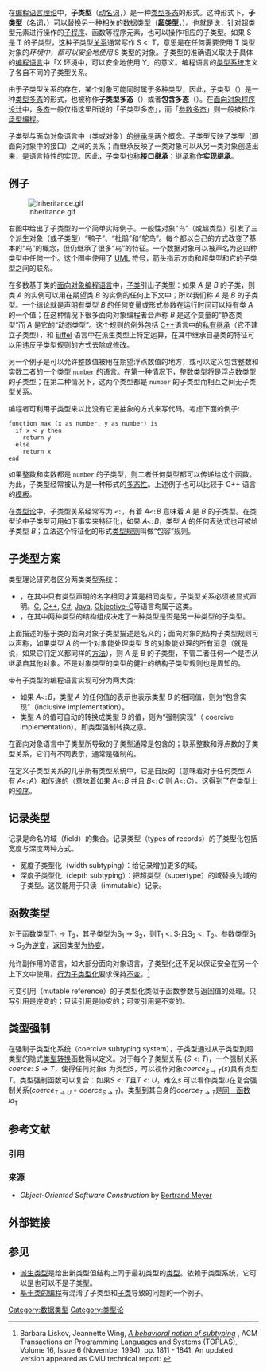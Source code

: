 {{noteTA
|G1 = IT
}}
{{多态}}

在[[编程语言理论|编程语言理论]]中，'''子类型'''（[[动名词|动名词]]，{{lang-en|subtyping}}）是一种[[多态_(计算机科学)|类型多态]]的形式。这种形式下，'''子类型'''（[[名词|名词]]，{{lang-en|subtype}}）可以[[里氏替换原则|替换]]另一种相关的[[数据类型|数据类型]]（'''超类型'''，{{lang-en|supertype}}）。也就是说，针对超类型元素进行操作的[[子程序|子程序]]、函数等程序元素，也可以操作相应的子类型。如果 S 是 T 的子类型，这种子类型[[二元关系|关系]]通常写作 S <: T，意思是在任何需要使用 T 类型对象的''环境中，都可以安全地使用'' S 类型的对象。子类型的准确语义取决于具体的[[编程语言|编程语言]]中「X 环境中，可以安全地使用 Y」的意义。编程语言的[[类型系统|类型系统]]定义了各自不同的子类型关系。

由于子类型关系的存在，某个对象可能同时属于多种类型，因此，子类型（{{lang-en|subtyping}}）是一种[[多态_(计算机科学)|类型多态]]的形式，也被称作'''子类型多态'''（{{lang-en|subtype polymorphism}}）或者'''包含多态'''（{{lang-en|inclusion polymorphism}}）。在[[面向对象程序设计|面向对象程序设计]]中，[[多态|多态]]一般仅指这里所说的「子类型多态」，而「[[参数多态|参数多态]]」则一般被称作[[泛型编程|泛型编程]]。

子类型与面向对象语言中（类或对象）的[[继承_(计算机科学)|继承]]是两个概念。子类型反映了类型（即面向对象中的接口）之间的关系；而继承反映了一类对象可以从另一类对象创造出来，是语言特性的实现。因此，子类型也称'''接口继承'''；继承称作'''实现继承'''。

== 例子 ==
[[File:Inheritance.gif|thumb]]

右图中给出了子类型的一个简单实际例子。一般性对象“鸟”（或超类型）引发了三个派生对象（或子类型）“鸭子”、“杜鹃”和“鸵鸟”。每个都以自己的方式改变了基本的“鸟”的概念，但仍继承了很多“鸟”的特征。一个数据对象可以被声名为这四种类型中任何一个。这个图中使用了 [[UML|UML]] 符号，箭头指示方向和超类型和它的子类型之间的联系。

在多数基于类的[[面向对象编程语言|面向对象编程语言]]中，[[子类|子类]]引出子类型：如果 ''A'' 是 ''B'' 的子类，则类 ''A'' 的实例可以用在期望类 ''B'' 的实例的任何上下文中；所以我们称 ''A'' 是 ''B'' 的子类型。一个结论就是声明有类型 ''B'' 的任何变量或形式参数在运行时间可以持有类 ''A'' 的一个值；在这种情况下很多面向对象编程者会声称 ''B'' 是这个变量的“静态类型”而 ''A'' 是它的“动态类型”。这个规则的例外包括 [[C++|C++]]语言中的[[私有继承|私有继承]]（它不建立子类型），和 [[Eiffel|Eiffel]] 语言中在派生类型上特定运算，在其中继承自基类的特征可以用违反子类型规则的方式去除或修改。

另一个例子是可以允许整数值被用在期望浮点数值的地方，或可以定义包含整数和实数二者的一个类型 <tt>number</tt> 的语言。在第一种情况下，整数类型将是浮点数类型的子类型；在第二种情况下，这两个类型都是 <tt>number</tt> 的子类型而相互之间无子类型关系。

编程者可利用子类型来以比没有它更抽象的方式来写代码。考虑下面的例子:

 function max (x as number, y as number) is
   if x < y then
     return y
   else
     return x
 end

如果整数和实数都是 <code>number</code> 的子类型，则二者任何类型都可以传递给这个函数。为此，子类型经常被认为是一种形式的[[多态性|多态性]]。上述例子也可以比较于 C++ 语言的[[模板_(C++)|模板]]。

在[[类型论|类型论]]中，子类型关系经常写为 <tt><:</tt>，有着 ''A''<tt><:</tt>''B'' 意味着 ''A'' 是 ''B'' 的子类型。在类型论中子类型可用如下事实来特征化，如果 ''A''<tt><:</tt>''B''，类型 ''A'' 的任何表达式也可被给予类型 ''B''；立法这个特征化的形式[[推理规则|类型规则]]叫做“包容”规则。

== 子类型方案 ==
类型理论研究者区分两类类型系统：
*'''{{tsl|en|nominal type system|名义类型系统|名义子类型}}'''，在其中只有类型声明的名字相同才算是相同类型，子类型关系必须被显式声明。[[C语言|C]], [[C++|C++]], [[C♯|C#]], [[Java|Java]], [[Objective-C|Objective-C]]等语言均属于这类。
*'''{{tsl|en|structural type system|结构类型系统|结构子类型}}'''，在其中两种类型的结构组成决定了一种类型是否是另一种类型的子类型。
上面描述的基于类的面向对象子类型描述是名义的；面向对象的结构子类型规则可以声称，如果类型 ''A'' 的一个对象能处理类型 ''B'' 的对象能处理的所有消息（就是说，如果它们定义都同样的[[方法|方法]]），则 ''A'' 是 ''B'' 的子类型，不管二者任何一个是否从继承自其他对象。不是对象类型的类型的健壮的结构子类型规则也是周知的。

带有子类型的编程语言实现可分为两大类: 
*如果 ''A''<tt><:</tt>''B''，类型 ''A'' 的任何值的表示也表示类型 ''B'' 的相同值，则为“包含实现”（inclusive implementation）。
*类型 ''A'' 的值可自动的转换成类型 ''B'' 的值，则为“强制实现”（ coercive implementation）。即类型强制转换之意。
在面向对象语言中子类型所导致的子类型通常是包含的；联系整数和浮点数的子类型关系，它们有不同表示，通常是强制的。

在定义子类型关系的几乎所有类型系统中，它是自反的（意味着对于任何类型 ''A'' 有 ''A''<tt><:</tt>''A''）和传递的（意味着如果 ''A''<tt><:</tt>''B'' 并且 ''B''<tt><:</tt>''C'' 则 ''A''<tt><:</tt>''C''）。这得到了在类型上的[[预序|预序]]。

== 记录类型 ==
记录是命名的域（field）的集合。记录类型（types of records）的子类型化包括宽度与深度两种方式。
* 宽度子类型化（width subtyping）：给记录增加更多的域。
* 深度子类型化（depth subtyping）：把超类型（supertype）的域替换为域的子类型。这仅能用于只读（immutable）记录。

==函数类型== 
对于函数类型T<sub>1</sub> → T<sub>2</sub>，其子类型为S<sub>1</sub> → S<sub>2</sub>，则T<sub>1</sub> <: S<sub>1</sub>且S<sub>2</sub> <: T<sub>2</sub>。参数类型S<sub>1</sub> → S<sub>2</sub>为[[协变与逆变|逆变]]，返回类型为[[协变与逆变|协变]]。 

允许副作用的语言，如大部分面向对象语言，子类型化还不足以保证安全在另一个上下文中使用。[[行为子类型化|行为子类型化]]要求保持[[不变条件|不变]]。<ref name="LSP">Barbara Liskov, Jeannette Wing, ''[http://citeseerx.ist.psu.edu/viewdoc/summary?doi=10.1.1.39.1223 A behavioral notion of subtyping] {{Wayback|url=http://citeseerx.ist.psu.edu/viewdoc/summary?doi=10.1.1.39.1223 |date=20090610011642 }}'', ACM Transactions on Programming Languages and Systems (TOPLAS), Volume 16, Issue 6 (November 1994), pp. 1811 - 1841. An updated version appeared as CMU technical report: {{cite web|url=http://reports-archive.adm.cs.cmu.edu/anon/1999/CMU-CS-99-156.ps|title=Behavioral Subtyping Using Invariants and Constraints|last=Liskov|first=Barbara|authorlink=Barbara Liskov|author2=Wing, Jeannette|authorlink2=Jeannette Wing|date=July 1999|format=[[PostScript|PS]]|accessdate=2006-10-05|archive-date=2012-08-30|archive-url=https://www.webcitation.org/6AJYItV9g?url=http://reports-archive.adm.cs.cmu.edu/anon/1999/CMU-CS-99-156.ps|dead-url=no}}</ref>

可变引用（mutable reference）的子类型化类似于函数参数与返回值的处理。只写引用是逆变的；只读引用是协变的；可变引用是不变的。 

== 类型强制 ==
在强制子类型化系统（coercive subtyping system），子类型通过从子类型到超类型的隐式[[类型转换|类型转换]]函数得以定义。对于每个子类型关系 (''S'' <: ''T'')，一个强制关系''coerce'': ''S'' → ''T''，使得任何对象''s'' 为类型''S''，可以视作对象''coerce''<sub>''S'' → ''T''</sub>(''s'')具有类型''T''。类型强制函数可以复合：如果''S'' <: ''T''且''T'' <: ''U''，难么''s'' 可以看作类型''u''在复合强制关系(''coerce''<sub>''T'' → ''U''</sub> ∘ ''coerce''<sub>''S'' → ''T''</sub>)。类型到其自身的''coerce''<sub>''T'' → ''T''</sub>是[[同一函数|同一函数]]''id''<sub>T</sub>

== 参考文献 ==
=== 引用 ===
{{Reflist}}

=== 来源 ===
* ''Object-Oriented Software Construction'' by [[Bertrand_Meyer|Bertrand Meyer]]

== 外部链接 ==

== 参见 ==
{{Portal box|计算机科学}}
* [[派生类型|派生类型]]是给出新类型但结构上同于最初类型的[[类型|类型]]。依赖于类型系统，它可以是也可以不是子类型。
* [[基于类的编程|基于类的编程]]有混淆了子类型和[[子类|子类]]导致的问题的一个例子。


{{数据类型}}

[[Category:数据类型|Category:数据类型]]
[[Category:类型论|Category:类型论]]
